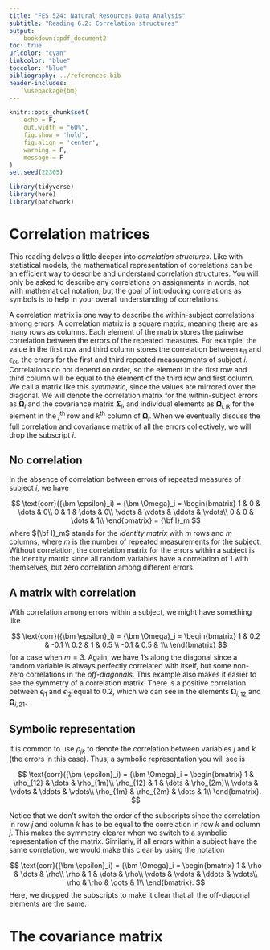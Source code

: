 ```yaml
---
title: "FES 524: Natural Resources Data Analysis"
subtitle: "Reading 6.2: Correlation structures"
output:
    bookdown::pdf_document2
toc: true
urlcolor: "cyan"
linkcolor: "blue"
toccolor: "blue"
bibliography: ../references.bib
header-includes:
    \usepackage{bm}
---
```


```r

knitr::opts_chunk$set(
    echo = F,
    out.width = "60%",
    fig.show = 'hold',
    fig.align = 'center',
    warning = F,
    message = F
)
set.seed(22305)

library(tidyverse)
library(here)
library(patchwork)

```


# Correlation matrices

This reading delves a little deeper into *correlation structures*.  Like with statistical models, the mathematical representation of correlations can be an efficient way to describe and understand correlation structures.  You will only be asked to describe any correlations on assignments in words, not with mathematical notation, but the goal of introducing correlations as symbols is to help in your overall understanding of correlations. 

A correlation matrix is one way to describe the within-subject correlations among errors. A correlation matrix is a square matrix, meaning there are as many rows as columns. Each element of the matrix stores the pairwise correlation between the errors of the repeated measures. For example, the value in the first row and third column stores the correlation between $\epsilon_{i1}$ and $\epsilon_{i3}$, the errors for the first and third repeated measurements of subject $i$. Correlations do not depend on order, so the element in the first row and third column will be equal to the element of the third row and first column. We call a matrix like this *symmetric*, since the values are mirrored over the diagonal. We will denote the correlation matrix for the within-subject errors as ${\bm \Omega}_i$ and the covariance matrix ${\bm \Sigma}_i$, and individual elements as ${\bm \Omega}_{i,jk}$ for the element in the $j^\text{th}$ row and $k^\text{th}$ column of ${\bm \Omega}_i$. When we eventually discuss the full correlation and covariance matrix of all the errors collectively, we will drop the subscript $i$.

## No correlation

In the absence of correlation between errors of repeated measures of subject $i$, we have

$$
\text{corr}({\bm \epsilon}_i) = {\bm \Omega}_i = \begin{bmatrix}
1 & 0 & \dots & 0\\
0 & 1 & \dots & 0\\
\vdots & \vdots & \ddots & \vdots\\
0 & 0 & \dots & 1\\
\end{bmatrix} = {\bf I}_m
$$
where ${\bf I}_m$ stands for the *identity matrix* with $m$ rows and $m$ columns, where $m$ is the number of repeated measurements for the subject. Without correlation, the correlation matrix for the errors within a subject is the identity matrix since all random variables have a correlation of 1 with themselves, but zero correlation among different errors.

## A matrix with correlation

With correlation among errors within a subject, we might have something like

$$
\text{corr}({\bm \epsilon}_i) = {\bm \Omega}_i = \begin{bmatrix}
1 & 0.2 & -0.1 \\
0.2 & 1 & 0.5 \\
-0.1 & 0.5 & 1\\
\end{bmatrix}
$$
for a case when $m=3$. Again, we have 1's along the diagonal since a random variable is always perfectly correlated with itself, but some non-zero correlations in the *off-diagonals*. This example also makes it easier to see the symmetry of a correlation matrix. There is a positive correlation between $\epsilon_{i1}$ and $\epsilon_{i2}$ equal to 0.2, which we can see in the elements ${\bm \Omega}_{i,12}$ and ${\bm \Omega}_{i,21}$.

## Symbolic representation

It is common to use $\rho_{jk}$ to denote the correlation between variables $j$ and $k$ (the errors in this case). Thus, a symbolic representation you will see is 

$$
\text{corr}({\bm \epsilon}_i) = {\bm \Omega}_i = \begin{bmatrix}
1 & \rho_{12} & \dots & \rho_{1m}\\
\rho_{12} & 1 & \dots & \rho_{2m}\\
\vdots & \vdots & \ddots & \vdots\\
\rho_{1m} & \rho_{2m} & \dots & 1\\
\end{bmatrix}.
$$

Notice that we don't switch the order of the subscripts since the correlation in row $j$ and column $k$ has to be equal to the correlation in row $k$ and column $j$. This makes the symmetry clearer when we switch to a symbolic representation of the matrix. Similarly, if all errors within a subject have the same correlation, we would make this clear by using the notation

$$
\text{corr}({\bm \epsilon}_i) = {\bm \Omega}_i = \begin{bmatrix}
1 & \rho & \dots & \rho\\
\rho & 1 & \dots & \rho\\
\vdots & \vdots & \ddots & \vdots\\
\rho & \rho & \dots & 1\\
\end{bmatrix}.
$$
Here, we dropped the subscripts to make it clear that all the off-diagonal elements are the same.

# The covariance matrix









